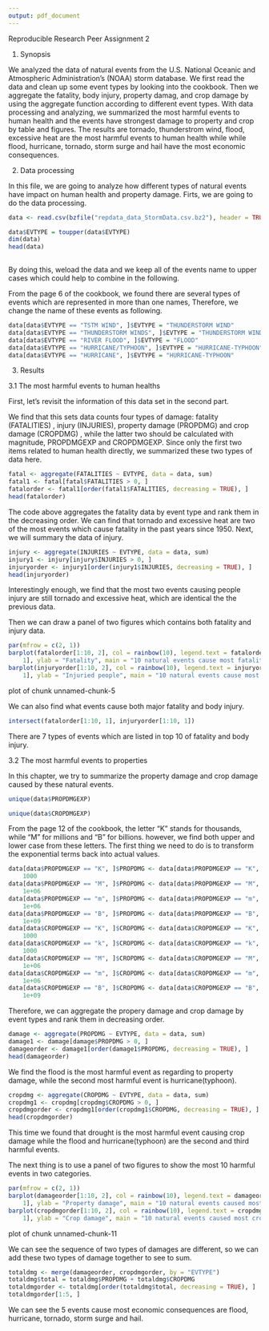 ```yaml
---
output: pdf_document
---
```

Reproducible Research Peer Assignment 2


1. Synopsis

We analyzed the data of natural events from the U.S. National Oceanic and Atmospheric Administration's (NOAA) storm database. We first read the data and clean up some event types by looking into the cookbook. Then we aggregate the fatality, body injury, property damag, and crop damage by using the aggregate function according to different event types. With data processing and analyzing, we summarized the most harmful events to human health and the events have strongest damage to property and crop by table and figures. The results are tornado, thunderstrom wind, flood, excessive heat are the most harmful events to human health while while flood, hurricane, tornado, storm surge and hail have the most economic consequences.

2. Data processing

In this file, we are going to analyze how different types of natural events have impact on human health and property damage. Firts, we are going to do the data processing. 
```r
data <- read.csv(bzfile("repdata_data_StormData.csv.bz2"), header = TRUE)

data$EVTYPE = toupper(data$EVTYPE)
dim(data)
head(data)
  
```


By doing this, weload the data and we keep all of the events name to upper cases which could help to combine in the following.

From the page 6 of the cookbook, we found there are several types of events which are represented in more than one names,  Therefore, we change the name of these events as following.
```r
data[data$EVTYPE == "TSTM WIND", ]$EVTYPE = "THUNDERSTORM WIND"
data[data$EVTYPE == "THUNDERSTORM WINDS", ]$EVTYPE = "THUNDERSTORM WIND"
data[data$EVTYPE == "RIVER FLOOD", ]$EVTYPE = "FLOOD"
data[data$EVTYPE == "HURRICANE/TYPHOON", ]$EVTYPE = "HURRICANE-TYPHOON"
data[data$EVTYPE == "HURRICANE", ]$EVTYPE = "HURRICANE-TYPHOON"
```

3. Results

3.1 The most harmful events to human healths

First, let's revisit the information of this data set in the second part.

We find that this sets data counts four types of damage: fatality (FATALITIES) , injury (INJURIES), property damage (PROPDMG) and crop damage (CROPDMG) , while the latter two should be calculated with magnitude, PROPDMGEXP and CROPDMGEXP. Since only the first two items related to human health directly, we summarized these two types of data here.
```r
fatal <- aggregate(FATALITIES ~ EVTYPE, data = data, sum)
fatal1 <- fatal[fatal$FATALITIES > 0, ]
fatalorder <- fatal1[order(fatal1$FATALITIES, decreasing = TRUE), ]
head(fatalorder)
```


The code above aggregates the fatality data by event type and rank them in the decreasing order. We can find that tornado and excessive heat are two of the most events which cause fatality in the past years since 1950. Next, we will summary the data of injury.
```r
injury <- aggregate(INJURIES ~ EVTYPE, data = data, sum)
injury1 <- injury[injury$INJURIES > 0, ]
injuryorder <- injury1[order(injury1$INJURIES, decreasing = TRUE), ]
head(injuryorder)
```



Interestingly enough, we find that the most two events causing people injury are still tornado and excessive heat, which are identical the the previous data.

Then we can draw a panel of two figures which contains both fatality and injury data.
```r
par(mfrow = c(2, 1))
barplot(fatalorder[1:10, 2], col = rainbow(10), legend.text = fatalorder[1:10, 
    1], ylab = "Fatality", main = "10 natural events cause most fatality")
barplot(injuryorder[1:10, 2], col = rainbow(10), legend.text = injuryorder[1:10, 
    1], ylab = "Injuried people", main = "10 natural events cause most people injuries")
```

plot of chunk unnamed-chunk-5 

We can also find what events cause both major fatality and body injury.
```r
intersect(fatalorder[1:10, 1], injuryorder[1:10, 1])
```

There are 7 types of events which are listed in top 10 of fatality and body injury. 

3.2 The most harmful events to properties

In this chapter, we try to summarize the property damage and crop damage caused by these natural events.
```r
unique(data$PROPDMGEXP)

unique(data$CROPDMGEXP)
```


From the page 12 of the cookbook, the letter "K" stands for thousands, while "M" for millions and "B" for billions. however, we find both upper and lower case from these letters. The first thing we need to do is to transform the exponential terms back into actual values.
```r
data[data$PROPDMGEXP == "K", ]$PROPDMG <- data[data$PROPDMGEXP == "K", ]$PROPDMG * 
    1000
data[data$PROPDMGEXP == "M", ]$PROPDMG <- data[data$PROPDMGEXP == "M", ]$PROPDMG * 
    1e+06
data[data$PROPDMGEXP == "m", ]$PROPDMG <- data[data$PROPDMGEXP == "m", ]$PROPDMG * 
    1e+06
data[data$PROPDMGEXP == "B", ]$PROPDMG <- data[data$PROPDMGEXP == "B", ]$PROPDMG * 
    1e+09
data[data$CROPDMGEXP == "K", ]$CROPDMG <- data[data$CROPDMGEXP == "K", ]$CROPDMG * 
    1000
data[data$CROPDMGEXP == "k", ]$CROPDMG <- data[data$CROPDMGEXP == "k", ]$CROPDMG * 
    1000
data[data$CROPDMGEXP == "M", ]$CROPDMG <- data[data$CROPDMGEXP == "M", ]$CROPDMG * 
    1e+06
data[data$CROPDMGEXP == "m", ]$CROPDMG <- data[data$CROPDMGEXP == "m", ]$CROPDMG * 
    1e+06
data[data$CROPDMGEXP == "B", ]$CROPDMG <- data[data$CROPDMGEXP == "B", ]$CROPDMG * 
    1e+09
```

Therefore, we can aggregate the propery damage and crop damage by event types and rank them in decreasing order.
```r
damage <- aggregate(PROPDMG ~ EVTYPE, data = data, sum)
damage1 <- damage[damage$PROPDMG > 0, ]
damageorder <- damage1[order(damage1$PROPDMG, decreasing = TRUE), ]
head(damageorder)
```



We find the flood is the most harmful event as regarding to property damage, while the second most harmful event is hurricane(typhoon).
```r
cropdmg <- aggregate(CROPDMG ~ EVTYPE, data = data, sum)
cropdmg1 <- cropdmg[cropdmg$CROPDMG > 0, ]
cropdmgorder <- cropdmg1[order(cropdmg1$CROPDMG, decreasing = TRUE), ]
head(cropdmgorder)
```


This time we found that drought is the most harmful event causing crop damage while the flood and hurricane(typhoon) are the second and third harmful events. 

The next thing is to use a panel of two figures to show the most 10 harmful events in two categories.
```r
par(mfrow = c(2, 1))
barplot(damageorder[1:10, 2], col = rainbow(10), legend.text = damageorder[1:10, 
    1], ylab = "Property damage", main = "10 natural events caused most property damage")
barplot(cropdmgorder[1:10, 2], col = rainbow(10), legend.text = cropdmgorder[1:10, 
    1], ylab = "Crop damage", main = "10 natural events caused most crop damage")
```

plot of chunk unnamed-chunk-11 

We can see the sequence of two types of damages are different, so we can add these two types of damage together to see to sum.
```r
totaldmg <- merge(damageorder, cropdmgorder, by = "EVTYPE")
totaldmg$total = totaldmg$PROPDMG + totaldmg$CROPDMG
totaldmgorder <- totaldmg[order(totaldmg$total, decreasing = TRUE), ]
totaldmgorder[1:5, ]
```



We can see the 5 events cause most economic consequences are flood, hurricane, tornado, storm surge and hail.
